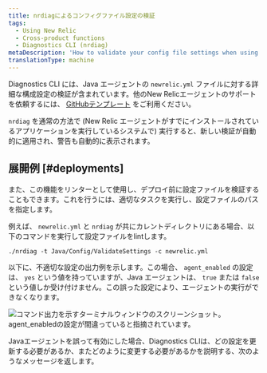 ```yaml
---
title: nrdiagによるコンフィグファイル設定の検証
tags:
  - Using New Relic
  - Cross-product functions
  - Diagnostics CLI (nrdiag)
metaDescription: 'How to validate your config file settings when using New Relic Diagnostics (nrdiag); for example, with deployments.'
translationType: machine
---
```



Diagnostics CLI には、Java エージェントの `newrelic.yml` ファイルに対する詳細な構成設定の検証が含まれています。他のNew Relicエージェントのサポートを依頼するには、 [GitHubテンプレート](https://github.com/newrelic/newrelic-diagnostics-cli/issues/new?assignees=&labels=enhancement%2C+needs-triage&template=enhancement.md&title=) をご利用ください。

`nrdiag` を通常の方法で (New Relic エージェントがすでにインストールされているアプリケーションを実行しているシステムで) 実行すると、新しい検証が自動的に適用され、警告も自動的に表示されます。

## 展開例 [#deployments]

また、この機能をリンターとして使用し、デプロイ前に設定ファイルを検証することもできます。これを行うには、適切なタスクを実行し、設定ファイルのパスを指定します。

例えば、 `newrelic.yml` と `nrdiag` が共にカレントディレクトリにある場合、以下のコマンドを実行して設定ファイルをlintします。

```
./nrdiag -t Java/Config/ValidateSettings -c newrelic.yml
```

以下に、不適切な設定の出力例を示します。この場合、 `agent_enabled` の設定は、 `yes` という値を持っていますが、Java エージェントは、 `true` または `false` という値しか受け付けません。この誤った設定により、エージェントの実行ができなくなります。

<img
  src={agentEnabled}
  title="agent_enabled.png"
  alt="コマンド出力を示すターミナルウィンドウのスクリーンショット。agent_enabledの設定が間違っていると指摘されています。"
/>

<figcaption>
  Javaエージェントを誤って有効にした場合、Diagnostics CLIは、どの設定を更新する必要があるか、またどのように変更する必要があるかを説明する、次のようなメッセージを返します。
</figcaption>
